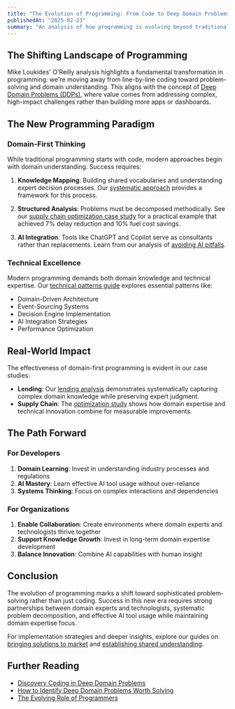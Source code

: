 ```yaml
---
title: "The Evolution of Programming: From Code to Deep Domain Problems"
publishedAt: "2025-02-23"
summary: "An analysis of how programming is evolving beyond traditional coding into solving Deep Domain Problems, incorporating AI tools while maintaining focus on domain expertise and systematic problem-solving."
---
```


## The Shifting Landscape of Programming

Mike Loukides' O'Reilly analysis highlights a fundamental transformation in programming: we're moving away from line-by-line coding toward problem-solving and domain understanding. This aligns with the concept of [Deep Domain Problems (DDPs)](/chapter/deep-domain-problems), where value comes from addressing complex, high-impact challenges rather than building more apps or dashboards.

## The New Programming Paradigm

### Domain-First Thinking

While traditional programming starts with code, modern approaches begin with domain understanding. Success requires:

1. **Knowledge Mapping**: Building shared vocabularies and understanding expert decision processes. Our [systematic approach](/chapter/how-to-break-down-a-deep-domain-problem) provides a framework for this process.

2. **Structured Analysis**: Problems must be decomposed methodically. See our [supply chain optimization case study](/chapter/case-study-breakdown-a-ddp) for a practical example that achieved 7% delay reduction and 10% fuel cost savings.

3. **AI Integration**: Tools like ChatGPT and Copilot serve as consultants rather than replacements. Learn from our analysis of [avoiding AI pitfalls](/chapter/coding-with-ai-and-sunk-cost-fallacy).

### Technical Excellence

Modern programming demands both domain knowledge and technical expertise. Our [technical patterns guide](/chapter/technical-patterns-for-solving-deep-domain-problems) explores essential patterns like:

- Domain-Driven Architecture
- Event-Sourcing Systems
- Decision Engine Implementation
- AI Integration Strategies
- Performance Optimization

## Real-World Impact

The effectiveness of domain-first programming is evident in our case studies:

- **Lending**: Our [lending analysis](/chapter/deep-domain-problems-in-lending-a-decision-making-case-study) demonstrates systematically capturing complex domain knowledge while preserving expert judgment.
- **Supply Chain**: The [optimization study](/chapter/case-study-breakdown-a-ddp) shows how domain expertise and technical innovation combine for measurable improvements.

## The Path Forward

### For Developers

1. **Domain Learning**: Invest in understanding industry processes and regulations
2. **AI Mastery**: Learn effective AI tool usage without over-reliance
3. **Systems Thinking**: Focus on complex interactions and dependencies

### For Organizations

1. **Enable Collaboration**: Create environments where domain experts and technologists thrive together
2. **Support Knowledge Growth**: Invest in long-term domain expertise development
3. **Balance Innovation**: Combine AI capabilities with human insight

## Conclusion

The evolution of programming marks a shift toward sophisticated problem-solving rather than just coding. Success in this new era requires strong partnerships between domain experts and technologists, systematic problem decomposition, and effective AI tool usage while maintaining domain expertise focus.

For implementation strategies and deeper insights, explore our guides on [bringing solutions to market](/chapter/how-to-take-ddps-solutions-to-market) and [establishing shared understanding](/chapter/ubiquitous-language-the-foundation-for-solving-deep-domain-problems).

## Further Reading

- [Discovery Coding in Deep Domain Problems](/chapter/discovery-coding-in-ddp)
- [How to Identify Deep Domain Problems Worth Solving](/chapter/how-to-identify-deep-domain-problems-worth-solving)
- [The Evolving Role of Programmers](/chapter/the-evolving-role-of-programmers-in-solving-deep-domain-problems)
